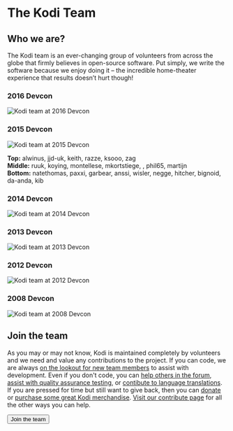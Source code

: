 
# The Kodi Team

## Who we are?

The Kodi team is an ever-changing group of volunteers from across the globe that firmly believes in open-source software. Put simply, we write the software because we enjoy doing it – the incredible home-theater experience that results doesn’t hurt though!

### 2016 Devcon
![Kodi team at 2016 Devcon](/images/devcon-2016.jpg)

### 2015 Devcon
![Kodi team at 2015 Devcon](/images/devcon-2015.jpg)

**Top:** alwinus, jjd-uk, keith, razze, ksooo, zag  
**Middle:** ruuk, koying, montellese, mkortstiege, , phil65, martijn  
**Bottom:** natethomas, paxxi, garbear, anssi, wisler, negge, hitcher, bignoid, da-anda, kib

### 2014 Devcon
![Kodi team at 2014 Devcon](/images/devcon-2014.jpg)

### 2013 Devcon
![Kodi team at 2013 Devcon](/images/devcon-2013.jpg)

### 2012 Devcon
![Kodi team at 2012 Devcon](/images/devcon-2012.jpg)

### 2008 Devcon
![Kodi team at 2008 Devcon](/images/devcon-2008.jpg)

## Join the team

As you may or may not know, Kodi is maintained completely by volunteers and we need and value any contributions to the project. If you can code, we are always [on the lookout for new team members](/contribute/developers) to assist with development. Even if you don't code, you can [help others in the forum](https://forum.kodi.tv/), [assist with quality assurance testing](https://kodi.wiki/view/HOW-TO:Help_with_quality_assurance_testing), or [contibute to language translations](https://kodi.wiki/view/Translation_System). If you are pressed for time but still want to give back, then you can [donate](/donate) or [purchase some great Kodi merchandise](/store). [Visit our contribute page](/contribute) for all the other ways you can help.

<Button variant="link" component="a" href="/contribute" isLarge>Join the team <ArrowRightIcon/></Button>
